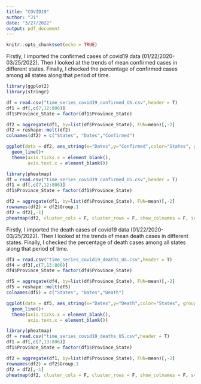 ---
title: "COVID19"
author: "Ji"
date: "3/27/2022"
output: pdf_document
---

```{r setup, include=FALSE}
knitr::opts_chunk$set(echo = TRUE)
```



Firstly, I imported the confirmed cases of covid19 data (01/22/2020-03/25/2022). Then I looked at the trends of mean confirmed cases in different states. Finally, I checked the percentage of confirmed cases among all states along that period of time.

```{r Confirmed Cases, warning=FALSE, fig.height=5.5, fig.width=9}
library(ggplot2)
library(stringr)

df = read.csv("time_series_covid19_confirmed_US.csv",header = T)
df1 = df[,c(7,12:806)]
df1$Province_State = factor(df1$Province_State)

df2 = aggregate(df1, by=list(df$Province_State), FUN=mean)[,-2]
df2 = reshape::melt(df2)
colnames(df2) = c("States", "Dates","Confirmed")

ggplot(data = df2, aes_string(x="Dates",y="Confirmed",color="States", group="States"))+
  geom_line()+
  theme(axis.ticks.x = element_blank(),
        axis.text.x = element_blank())

```

```{r Heatmap_confirmed, warning=FALSE, fig.height=5.5, fig.width=9}
library(pheatmap)
df = read.csv("time_series_covid19_confirmed_US.csv",header = T)
df1 = df[,c(7,12:806)]
df1$Province_State = factor(df1$Province_State)

df2 = aggregate(df1, by=list(df$Province_State), FUN=mean)[,-2]
rownames(df2) = df2$Group.1
df2 = df2[,-1]
pheatmap(df2, cluster_cols = F, cluster_rows = F, show_colnames = F, scale = "column")

```

Firstly, I imported the death cases of covid19 data (01/22/2020-03/25/2022). Then I looked at the trends of mean death cases in different states. Finally, I checked the percentage of death cases among all states along that period of time.

```{r Death Cases, warning=FALSE, fig.height=5.5, fig.width=9}
df3 = read.csv("time_series_covid19_deaths_US.csv",header = T)
df4 = df3[,c(7,13:806)]
df4$Province_State = factor(df4$Province_State)

df5 = aggregate(df4, by=list(df$Province_State), FUN=mean)[,-2]
df5 = reshape::melt(df5)
colnames(df5) = c("States", "Dates","Death")

ggplot(data = df5, aes_string(x="Dates",y="Death",color="States", group="States"))+
  geom_line()+
  theme(axis.ticks.x = element_blank(),
        axis.text.x = element_blank())

```


```{r Heatmap_death, warning=FALSE, fig.height=5.5, fig.width=9}
library(pheatmap)
df = read.csv("time_series_covid19_deaths_US.csv",header = T)
df1 = df[,c(7,13:806)]
df1$Province_State = factor(df1$Province_State)

df2 = aggregate(df1, by=list(df$Province_State), FUN=mean)[,-2]
rownames(df2) = df2$Group.1
df2 = df2[,-1]
pheatmap(df2, cluster_cols = F, cluster_rows = F, show_colnames = F, scale = "column")

```



